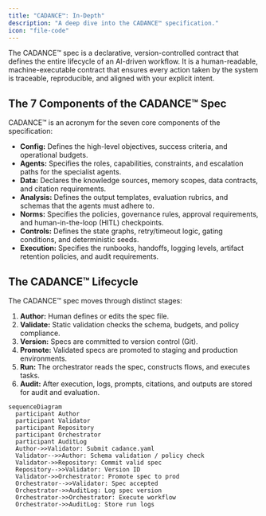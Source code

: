 ```yaml
---
title: "CADANCE™: In-Depth"
description: "A deep dive into the CADANCE™ specification."
icon: "file-code"
---
```


The CADANCE™ spec is a declarative, version-controlled contract that defines the entire lifecycle of an AI-driven workflow. It is a human-readable, machine-executable contract that ensures every action taken by the system is traceable, reproducible, and aligned with your explicit intent.

## The 7 Components of the CADANCE™ Spec

CADANCE™ is an acronym for the seven core components of the specification:

-   **Config:** Defines the high-level objectives, success criteria, and operational budgets.
-   **Agents:** Specifies the roles, capabilities, constraints, and escalation paths for the specialist agents.
-   **Data:** Declares the knowledge sources, memory scopes, data contracts, and citation requirements.
-   **Analysis:** Defines the output templates, evaluation rubrics, and schemas that the agents must adhere to.
-   **Norms:** Specifies the policies, governance rules, approval requirements, and human-in-the-loop (HITL) checkpoints.
-   **Controls:** Defines the state graphs, retry/timeout logic, gating conditions, and deterministic seeds.
-   **Execution:** Specifies the runbooks, handoffs, logging levels, artifact retention policies, and audit requirements.

## The CADANCE™ Lifecycle

The CADANCE™ spec moves through distinct stages:

1.  **Author:** Human defines or edits the spec file.
2.  **Validate:** Static validation checks the schema, budgets, and policy compliance.
3.  **Version:** Specs are committed to version control (Git).
4.  **Promote:** Validated specs are promoted to staging and production environments.
5.  **Run:** The orchestrator reads the spec, constructs flows, and executes tasks.
6.  **Audit:** After execution, logs, prompts, citations, and outputs are stored for audit and evaluation.
```mermaid
sequenceDiagram
  participant Author
  participant Validator
  participant Repository
  participant Orchestrator
  participant AuditLog
  Author->>Validator: Submit cadance.yaml
  Validator-->>Author: Schema validation / policy check
  Validator->>Repository: Commit valid spec
  Repository-->>Validator: Version ID
  Validator->>Orchestrator: Promote spec to prod
  Orchestrator-->>Validator: Spec accepted
  Orchestrator->>AuditLog: Log spec version
  Orchestrator->>Orchestrator: Execute workflow
  Orchestrator->>AuditLog: Store run logs
```